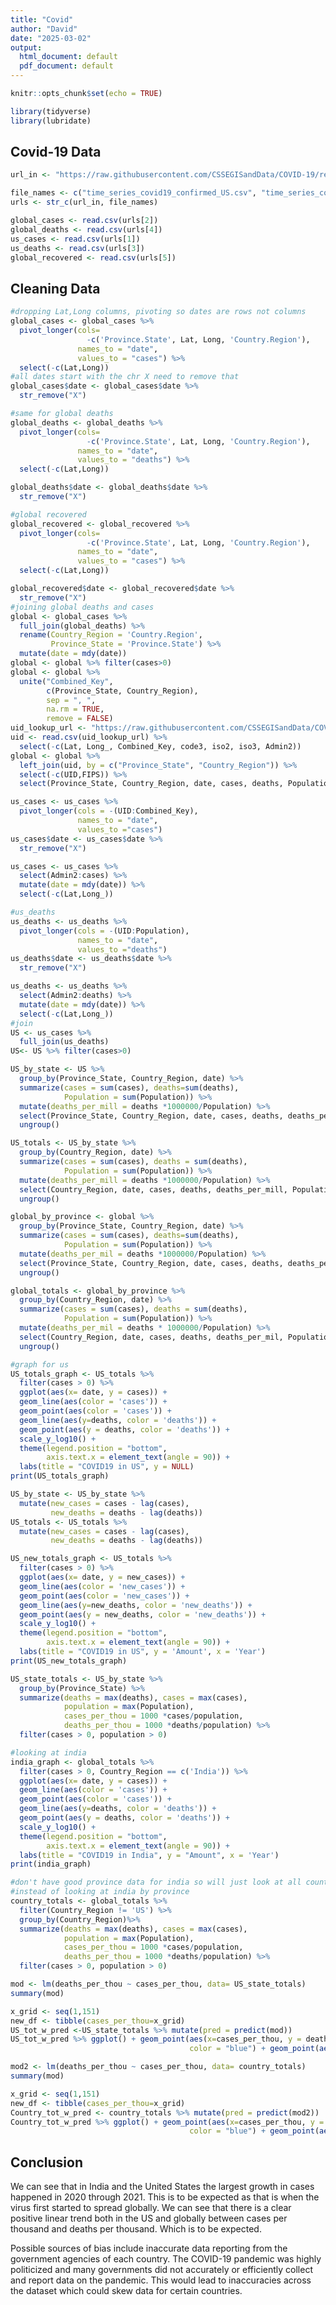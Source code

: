 ---
title: "Covid"
author: "David"
date: "2025-03-02"
output:
  html_document: default
  pdf_document: default
---

```{r setup, include=FALSE}
knitr::opts_chunk$set(echo = TRUE)
```
```{r library}
library(tidyverse)
library(lubridate)
```
## Covid-19 Data
```{r get-data}
url_in <- "https://raw.githubusercontent.com/CSSEGISandData/COVID-19/refs/heads/master/csse_covid_19_data/csse_covid_19_time_series/"

file_names <- c("time_series_covid19_confirmed_US.csv", "time_series_covid19_confirmed_global.csv", "time_series_covid19_deaths_US.csv", "time_series_covid19_deaths_global.csv", "time_series_covid19_recovered_global.csv")
urls <- str_c(url_in, file_names)
```
```{r import-data}
global_cases <- read.csv(urls[2])
global_deaths <- read.csv(urls[4])
us_cases <- read.csv(urls[1])
us_deaths <- read.csv(urls[3])
global_recovered <- read.csv(urls[5])

```

## Cleaning Data
```{r tidying-global-data}
#dropping Lat,Long columns, pivoting so dates are rows not columns
global_cases <- global_cases %>%
  pivot_longer(cols=
                 -c('Province.State', Lat, Long, 'Country.Region'),
               names_to = "date",
               values_to = "cases") %>%
  select(-c(Lat,Long))
#all dates start with the chr X need to remove that
global_cases$date <- global_cases$date %>%
  str_remove("X")

#same for global deaths
global_deaths <- global_deaths %>%
  pivot_longer(cols=
                 -c('Province.State', Lat, Long, 'Country.Region'),
               names_to = "date",
               values_to = "deaths") %>%
  select(-c(Lat,Long))

global_deaths$date <- global_deaths$date %>%
  str_remove("X")

#global recovered
global_recovered <- global_recovered %>%
  pivot_longer(cols=
                 -c('Province.State', Lat, Long, 'Country.Region'),
               names_to = "date",
               values_to = "cases") %>%
  select(-c(Lat,Long))

global_recovered$date <- global_recovered$date %>%
  str_remove("X")
#joining global deaths and cases
global <- global_cases %>%
  full_join(global_deaths) %>%
  rename(Country_Region = 'Country.Region',
         Province_State = 'Province.State') %>%
  mutate(date = mdy(date))
global <- global %>% filter(cases>0)
global <- global %>%
  unite("Combined_Key",
        c(Province_State, Country_Region),
        sep = ", ",
        na.rm = TRUE,
        remove = FALSE)
uid_lookup_url <- "https://raw.githubusercontent.com/CSSEGISandData/COVID-19/refs/heads/master/csse_covid_19_data/UID_ISO_FIPS_LookUp_Table.csv"
uid <- read.csv(uid_lookup_url) %>%
  select(-c(Lat, Long_, Combined_Key, code3, iso2, iso3, Admin2))
global <- global %>%
  left_join(uid, by = c("Province_State", "Country_Region")) %>%
  select(-c(UID,FIPS)) %>%
  select(Province_State, Country_Region, date, cases, deaths, Population, Combined_Key)
```
```{r tidy-us-data}
us_cases <- us_cases %>%
  pivot_longer(cols = -(UID:Combined_Key),
               names_to = "date",
               values_to ="cases")
us_cases$date <- us_cases$date %>%
  str_remove("X")

us_cases <- us_cases %>%
  select(Admin2:cases) %>%
  mutate(date = mdy(date)) %>%
  select(-c(Lat,Long_))

#us_deaths
us_deaths <- us_deaths %>%
  pivot_longer(cols = -(UID:Population),
               names_to = "date",
               values_to ="deaths")
us_deaths$date <- us_deaths$date %>%
  str_remove("X")

us_deaths <- us_deaths %>%
  select(Admin2:deaths) %>%
  mutate(date = mdy(date)) %>%
  select(-c(Lat,Long_))
#join
US <- us_cases %>%
  full_join(us_deaths)
US<- US %>% filter(cases>0)

```
```{r visualizing-data}
US_by_state <- US %>%
  group_by(Province_State, Country_Region, date) %>%
  summarize(cases = sum(cases), deaths=sum(deaths),
            Population = sum(Population)) %>%
  mutate(deaths_per_mill = deaths *1000000/Population) %>%
  select(Province_State, Country_Region, date, cases, deaths, deaths_per_mill, Population) %>%
  ungroup()

US_totals <- US_by_state %>%
  group_by(Country_Region, date) %>%
  summarize(cases = sum(cases), deaths = sum(deaths), 
            Population = sum(Population)) %>%
  mutate(deaths_per_mill = deaths *1000000/Population) %>%
  select(Country_Region, date, cases, deaths, deaths_per_mill, Population) %>%
  ungroup()

global_by_province <- global %>%
  group_by(Province_State, Country_Region, date) %>%
  summarize(cases = sum(cases), deaths=sum(deaths),
            Population = sum(Population)) %>%
  mutate(deaths_per_mil = deaths *1000000/Population) %>%
  select(Province_State, Country_Region, date, cases, deaths, deaths_per_mil, Population) %>%
  ungroup()

global_totals <- global_by_province %>%
  group_by(Country_Region, date) %>%
  summarize(cases = sum(cases), deaths = sum(deaths),
            Population = sum(Population)) %>%
  mutate(deaths_per_mil = deaths * 1000000/Population) %>%
  select(Country_Region, date, cases, deaths, deaths_per_mil, Population) %>%
  ungroup()

#graph for us
US_totals_graph <- US_totals %>%
  filter(cases > 0) %>%
  ggplot(aes(x= date, y = cases)) +
  geom_line(aes(color = 'cases')) +
  geom_point(aes(color = 'cases')) +
  geom_line(aes(y=deaths, color = 'deaths')) +
  geom_point(aes(y = deaths, color = 'deaths')) +
  scale_y_log10() +
  theme(legend.position = "bottom",
        axis.text.x = element_text(angle = 90)) + 
  labs(title = "COVID19 in US", y = NULL)
print(US_totals_graph)

US_by_state <- US_by_state %>%
  mutate(new_cases = cases - lag(cases), 
         new_deaths = deaths - lag(deaths))
US_totals <- US_totals %>%
  mutate(new_cases = cases - lag(cases), 
         new_deaths = deaths - lag(deaths))

US_new_totals_graph <- US_totals %>%
  filter(cases > 0) %>%
  ggplot(aes(x= date, y = new_cases)) +
  geom_line(aes(color = 'new_cases')) +
  geom_point(aes(color = 'new_cases')) +
  geom_line(aes(y=new_deaths, color = 'new_deaths')) +
  geom_point(aes(y = new_deaths, color = 'new_deaths')) +
  scale_y_log10() +
  theme(legend.position = "bottom",
        axis.text.x = element_text(angle = 90)) + 
  labs(title = "COVID19 in US", y = 'Amount', x = 'Year')
print(US_new_totals_graph)

US_state_totals <- US_by_state %>%
  group_by(Province_State) %>%
  summarize(deaths = max(deaths), cases = max(cases),
            population = max(Population),
            cases_per_thou = 1000 *cases/population,
            deaths_per_thou = 1000 *deaths/population) %>%
  filter(cases > 0, population > 0)

#looking at india
india_graph <- global_totals %>%
  filter(cases > 0, Country_Region == c('India')) %>%
  ggplot(aes(x= date, y = cases)) +
  geom_line(aes(color = 'cases')) +
  geom_point(aes(color = 'cases')) +
  geom_line(aes(y=deaths, color = 'deaths')) +
  geom_point(aes(y = deaths, color = 'deaths')) +
  scale_y_log10() +
  theme(legend.position = "bottom",
        axis.text.x = element_text(angle = 90)) + 
  labs(title = "COVID19 in India", y = "Amount", x = 'Year')
print(india_graph)

#don't have good province data for india so will just look at all countries
#instead of looking at india by province
country_totals <- global_totals %>%
  filter(Country_Region != 'US') %>%
  group_by(Country_Region)%>%
  summarize(deaths = max(deaths), cases = max(cases),
            population = max(Population),
            cases_per_thou = 1000 *cases/population,
            deaths_per_thou = 1000 *deaths/population) %>%
  filter(cases > 0, population > 0)

```
```{r models}
mod <- lm(deaths_per_thou ~ cases_per_thou, data= US_state_totals)
summary(mod)

x_grid <- seq(1,151)
new_df <- tibble(cases_per_thou=x_grid)
US_tot_w_pred <-US_state_totals %>% mutate(pred = predict(mod))
US_tot_w_pred %>% ggplot() + geom_point(aes(x=cases_per_thou, y = deaths_per_thou),
                                        color = "blue") + geom_point(aes(x=cases_per_thou, y = pred), color = "red")

mod2 <- lm(deaths_per_thou ~ cases_per_thou, data= country_totals)
summary(mod)

x_grid <- seq(1,151)
new_df <- tibble(cases_per_thou=x_grid)
Country_tot_w_pred <- country_totals %>% mutate(pred = predict(mod2))
Country_tot_w_pred %>% ggplot() + geom_point(aes(x=cases_per_thou, y = deaths_per_thou),
                                        color = "blue") + geom_point(aes(x=cases_per_thou, y = pred), color = "red")

```

## Conclusion
We can see that in India and the United States the largest growth in cases
happened in 2020 through 2021. This is to be expected as that is 
when the virus first started to spread globally. We can see that there is a clear
positive linear trend both in the US and globally between cases per thousand and
deaths per thousand. Which is to be expected.

Possible sources of bias include inaccurate data reporting from the government agencies of each country. The COVID-19 pandemic was highly politicized and many
governments did not accurately or efficiently collect and report data on the pandemic.
This would lead to inaccuracies across the dataset which could skew data for certain countries.
